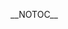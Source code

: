 __NOTOC__
{{Client |name=X4X| author=[[dangertools|Georg Schild]]| website=http://x4x.sourceforge.net| version=[http://sourceforge.net/project/showfiles.php?group_id=152896 0.3.4]| devlanguage=[http://java.sun.com java]| ui=[http://crosswidgets.sourceforge.net XWidgets]| screenshots=[http://sourceforge.net/dbimage.php?id=109894 1 (SWT)] - [http://sourceforge.net/dbimage.php?id=109890 2 (Qt Jambi)] - [http://sourceforge.net/dbimage.php?id=109892 3 (Swing)] |description=X4X is an almost complete client written in java using [http://crosswidgets.sourceforge.net XWidgets] as UI. Atm we use almost all playback/playlist/medialib -functions from xmms2, since 0.2 a first set of [http://x4x.sourceforge.net/wiki/index.php/X4X_Plugins plugins] as well as random playback is also supported.
X4X can integrate itself into kde (qt), gtk (swt), native (qt and swt) and not native (swing) environments using XWidgets.

X4X finally works fine on Microsoft Windows. Get x4x-win32-full-*.zip from the downloadpage


==What makes X4X better then the rest==

* Fast and nice gui, all basic functionality in one window ([http://sourceforge.net/project/screenshots.php?group_id=152896 screenies])
* Treebrowser for various sources (file://, smb://, daap://, cdda://)
* Playlistmanagement
* Random playback
* Equalizer
* [http://x4x.sourceforge.net/wiki/index.php/Shortcuts Keybindings] for almost everything
* Connection-browser (incl. optional mdns support) '''or''' autostart xmms2d (if the user wants)
* Systemtray
* -noX start option - doesn't open the mainwindow if a systemtray is present
* Ability to change xmms2's settings
* Due to XWidgets X4X has the ability to integrate into every environment (See screenshots)
* Support plugins (UI, Output)
* Runs on windows (and everywhere else where java6 and swig are available)
* Also works with '''[http://www.musicpd.org mpd]''', the music player daemon

==Dependencies==

* JDK6 (get one from [http://java.sun.com])
* Apache Ant >=1.6
* Xmms2 DrJekyll or -devel right before DrJekyll
* SWIG >=1.3.25 (from [http://www.swig.org])
* XWidgets 0.1.1 (from [http://crosswidgets.sourceforge.net] or get the Swing-only binary package from our [http://sourceforge.net/project/showfiles.php?group_id=152896 downloadpage] - Note that this Version of XWidgets only contains the Swing code, nothing else
* JmDNS 1.0 for '''optional''' mdns support

==Support==

Either via [irc://chat.freenode.net/x4x #x4x] or the [http://sourceforge.net/mail/?group_id=152896 mailinglist] x4x-general.



Ebuilds are available at [http://x4x.sourceforge.net/wiki/index.php/Ebuilds]. You will also find ebuilds for XWidgets and Xmms2 there.

}}